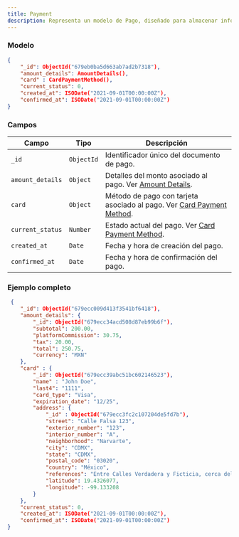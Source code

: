 ```yaml
---
title: Payment  
description: Representa un modelo de Pago, diseñado para almacenar información detallada sobre las transacciones realizadas por los usuarios en la plataforma.
---
```


### Modelo

```json
{
    "_id": ObjectId("679eb0ba5d663ab7ad2b7318"),
    "amount_details": AmountDetails(),
    "card" : CardPaymentMethod(),
    "current_status": 0,
    "created_at": ISODate("2021-09-01T00:00:00Z"),
    "confirmed_at": ISODate("2021-09-01T00:00:00Z")
}
```

### Campos

| Campo               | Tipo         | Descripción                                                                 |
|---------------------|--------------|-----------------------------------------------------------------------------|
| `_id`               | `ObjectId`   | Identificador único del documento de pago.                                  |
| `amount_details`    | `Object`     | Detalles del monto asociado al pago. Ver [Amount Details](/docs/database/models/secondary-models/amount-details). |
| `card`              | `Object`     | Método de pago con tarjeta asociado al pago. Ver [Card Payment Method](/docs/database/models/secondary-models/card-payment-method). |
| `current_status`    | `Number`     | Estado actual del pago. Ver [Card Payment Method](/docs/database/catalogs/payment-status-type). |
| `created_at`        | `Date`       | Fecha y hora de creación del pago.                                          |
| `confirmed_at`      | `Date`       | Fecha y hora de confirmación del pago.                                      |

### Ejemplo completo

```json
 {
    "_id": ObjectId("679ecc009d413f3541bf6418"),
    "amount_details": {
        "_id": ObjectId("679ecc34acd508d87eb99b6f"),
        "subtotal": 200.00,
        "platformCommission": 30.75,
        "tax": 20.00,
        "total": 250.75,
        "currency": "MXN"
    },
    "card" : {
        "_id": ObjectId("679ecc39abc51bc602146523"),
        "name" : "John Doe",
        "last4": "1111",
        "card_type": "Visa",
        "expiration_date": "12/25",
        "address": {
            "_id" : ObjectId("679ecc3fc2c107204de5fd7b"),
            "street": "Calle Falsa 123",
            "exterior_number": "123",
            "interior_number": "A",
            "neighborhood": "Narvarte",
            "city": "CDMX",
            "state": "CDMX",
            "postal_code": "03020",
            "country": "México",
            "references": "Entre Calles Verdadera y Ficticia, cerca del parque",
            "latitude": 19.4326077,
            "longitude": -99.133208
        }        
    },
    "current_status": 0,
    "created_at": ISODate("2021-09-01T00:00:00Z"),
    "confirmed_at": ISODate("2021-09-01T00:00:00Z")
}
```